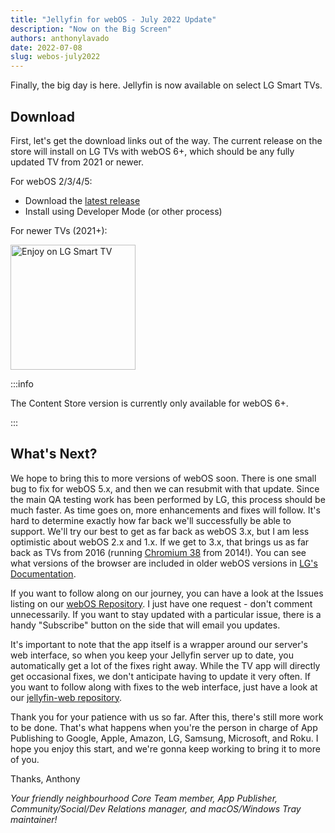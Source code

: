 ```yaml
---
title: "Jellyfin for webOS - July 2022 Update"
description: "Now on the Big Screen"
authors: anthonylavado
date: 2022-07-08
slug: webos-july2022
---
```


Finally, the big day is here. Jellyfin is now available on select LG Smart TVs.

<!--truncate-->

## Download

First, let's get the download links out of the way. The current release on the store will install on LG TVs with webOS 6+, which should be any fully updated TV from 2021 or newer.

For webOS 2/3/4/5:

* Download the [latest release](https://github.com/jellyfin/jellyfin-webos/releases/latest)
* Install using Developer Mode (or other process)

For newer TVs (2021+):

<p className="text--center">
  <a href="https://us.lgappstv.com/main/tvapp/detail?appId=1030579"><img alt="Enjoy on LG Smart TV" width="200" src="https://repo.jellyfin.org/releases/other/lg-badge/LG_BADGE_greyborders_817x242.png"/></a>
</p>

:::info

The Content Store version is currently only available for webOS 6+.

:::

## What's Next?

We hope to bring this to more versions of webOS soon. There is one small bug to fix for webOS 5.x, and then we can resubmit with that update. Since the main QA testing work has been performed by LG, this process should be much faster. As time goes on, more enhancements and fixes will follow. It's hard to determine exactly how far back we'll successfully be able to support. We'll try our best to get as far back as webOS 3.x, but I am less optimistic about webOS 2.x and 1.x. If we get to 3.x, that brings us as far back as TVs from 2016 (running [Chromium 38](https://developer.chrome.com/docs/native-client/sdk/release-notes/#chrome-pepper-38-15-august-2014) from 2014!). You can see what versions of the browser are included in older webOS versions in [LG's Documentation](https://webostv.developer.lge.com/discover/specifications/web-engine/).

If you want to follow along on our journey, you can have a look at the Issues listing on our [webOS Repository](https://github.com/jellyfin/jellyfin-webos/issues). I just have one request - don't comment unnecessarily. If you want to stay updated with a particular issue, there is a handy "Subscribe" button on the side that will email you updates.

It's important to note that the app itself is a wrapper around our server's web interface, so when you keep your Jellyfin server up to date, you automatically get a lot of the fixes right away. While the TV app will directly get occasional fixes, we don't anticipate having to update it very often. If you want to follow along with fixes to the web interface, just have a look at our [jellyfin-web repository](https://github.com/jellyfin/jellyfin-web).

Thank you for your patience with us so far. After this, there's still more work to be done. That's what happens when you're the person in charge of App Publishing to Google, Apple, Amazon, LG, Samsung, Microsoft, and Roku. I hope you enjoy this start, and we're gonna keep working to bring it to more of you.

Thanks,
Anthony

_Your friendly neighbourhood Core Team member, App Publisher, Community/Social/Dev Relations manager, and macOS/Windows Tray maintainer!_
